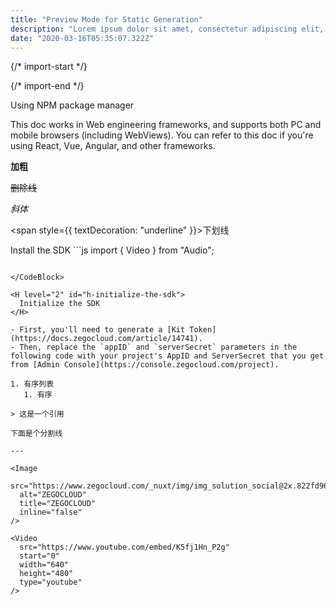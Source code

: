 ```yaml
---
title: "Preview Mode for Static Generation"
description: "Lorem ipsum dolor sit amet, consectetur adipiscing elit, sed do eiusmod tempor incididunt ut labore et dolore magna aliqua. Praesent elementum facilisis leo vel fringilla est ullamcorper eget. At imperdiet dui accumsan sit amet nulla facilities morbi tempus."
date: "2020-03-16T05:35:07.322Z"
---
```


{/* import-start */}

{/* import-end */}

<H level="1" id="h-using-npm-package-manager">
  Using NPM package manager
</H>

This doc works in Web engineering frameworks, and supports both PC and mobile browsers (including WebViews). You can refer to this doc if you're using React, Vue, Angular, and other frameworks.

<strong>加粗</strong>

<del>删除线</del>

<em>斜体</em>

<span style={{ textDecoration: "underline" }}>下划线</span>

<H level="2" id="h-install-the-sdk">
  Install the SDK
</H>

<CodeBlock lang="js" focus="null" fileName="index.js">
```js
import { Video } from "Audio";

```

</CodeBlock>

<H level="2" id="h-initialize-the-sdk">
  Initialize the SDK
</H>

- First, you'll need to generate a [Kit Token](https://docs.zegocloud.com/article/14741).
- Then, replace the `appID` and `serverSecret` parameters in the following code with your project's AppID and ServerSecret that you get from [Admin Console](https://console.zegocloud.com/project).

1. 有序列表
   1. 有序

> 这是一个引用

下面是个分割线

---

<Image
  src="https://www.zegocloud.com/_nuxt/img/img_solution_social@2x.822fd96.jpg"
  alt="ZEGOCLOUD"
  title="ZEGOCLOUD"
  inline="false"
/>

<Video
  src="https://www.youtube.com/embed/K5fj1Hn_P2g"
  start="0"
  width="640"
  height="480"
  type="youtube"
/>
```
